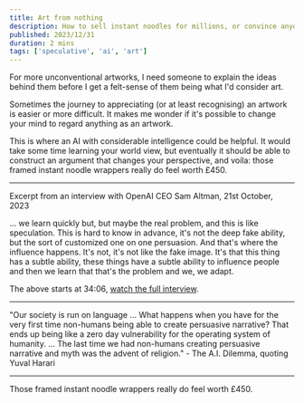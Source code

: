 ```yaml
---
title: Art from nothing
description: How to sell instant noodles for millions, or convince anyone who will listen.
published: 2023/12/31
duration: 2 mins
tags: ['speculative', 'ai', 'art']
---
```


For more unconventional artworks, I need someone to explain the ideas behind them before I get a felt-sense of them being what I'd consider art.

Sometimes the journey to appreciating (or at least recognising) an artwork is easier or more difficult. It makes me wonder if it's possible to change your mind to regard anything as an artwork.

This is where an AI with considerable intelligence could be helpful. It would take some time learning your world view, but eventually it should be able to construct an argument that changes your perspective, and voila: those framed instant noodle wrappers really do feel worth £450.

---

Excerpt from an interview with OpenAI CEO Sam Altman, 21st October, 2023

... we learn quickly but, but maybe the real problem, and this is like speculation.
This is hard to know in advance, it's not the deep fake ability, but the sort of customized one on one persuasion.
And that's where the influence happens. It's not, it's not like the fake image.
It's that this thing has a subtle ability, these things have a subtle ability to influence people and then we learn that that's the problem and we, we adapt.

The above starts at 34:06, [watch the full interview](https://www.youtube.com/watch?v=byYlC2cagLw).

---

"Our society is run on language ... What happens when you have for the very first time non-humans being able to create persuasive narrative? That ends up being like a zero day vulnerability for the operating system of humanity. ... The last time we had non-humans creating persuasive narrative and myth was the advent of religion." - The A.I. Dilemma, quoting Yuval Harari

---

Those framed instant noodle wrappers really do feel worth £450.
